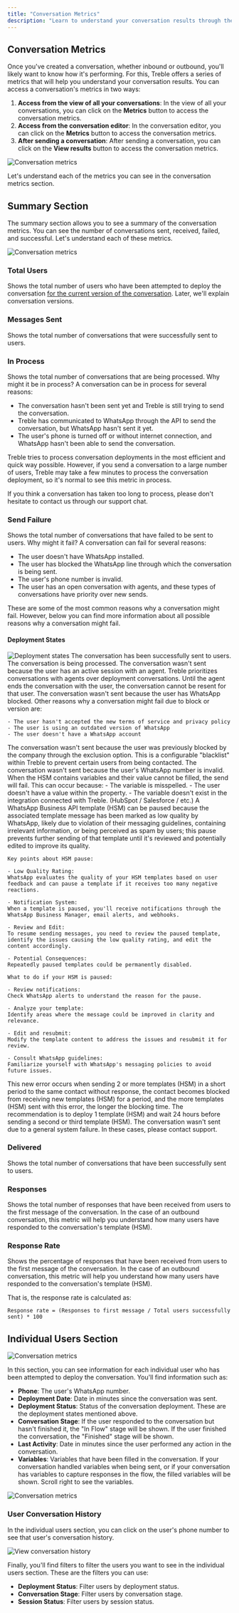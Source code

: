 ```yaml
---
title: "Conversation Metrics"
description: "Learn to understand your conversation results through the conversation metrics section."
---
```


## Conversation Metrics

Once you've created a conversation, whether inbound or outbound, you'll likely want to know how it's performing. For this, Treble offers a series of metrics that will help you understand your conversation results. You can access a conversation's metrics in two ways:

1. **Access from the view of all your conversations**: In the view of all your conversations, you can click on the **Metrics** button <Icon icon="chart-simple" iconType="solid" /> to access the conversation metrics.
2. **Access from the conversation editor**: In the conversation editor, you can click on the **Metrics** button <Icon icon="chart-simple" iconType="solid" /> to access the conversation metrics.
3. **After sending a conversation**: After sending a conversation, you can click on the **View results** button <Icon icon="chart-simple" iconType="solid" /> to access the conversation metrics.

<img src="/images/view-metrics.gif" alt="Conversation metrics" />

Let's understand each of the metrics you can see in the conversation metrics section.

## Summary Section

The summary section allows you to see a summary of the conversation metrics. You can see the number of conversations sent, received, failed, and successful. Let's understand each of these metrics.

<img src="/images/summary.png" alt="Conversation metrics" />

### Total Users

Shows the total number of users who have been attempted to deploy the conversation <u>for the current version of the conversation</u>. Later, we'll explain conversation versions.

### Messages Sent

Shows the total number of conversations that were successfully sent to users.

### In Process

Shows the total number of conversations that are being processed. Why might it be in process? A conversation can be in process for several reasons:

- The conversation hasn't been sent yet and Treble is still trying to send the conversation.
- Treble has communicated to WhatsApp through the API to send the conversation, but WhatsApp hasn't sent it yet.
- The user's phone is turned off or without internet connection, and WhatsApp hasn't been able to send the conversation.

Treble tries to process conversation deployments in the most efficient and quick way possible. However, if you send a conversation to a large number of users, Treble may take a few minutes to process the conversation deployment, so it's normal to see this metric in process.

If you think a conversation has taken too long to process, please don't hesitate to contact us through our support chat.

### Send Failure

Shows the total number of conversations that have failed to be sent to users. Why might it fail? A conversation can fail for several reasons:

- The user doesn't have WhatsApp installed.
- The user has blocked the WhatsApp line through which the conversation is being sent.
- The user's phone number is invalid.
- The user has an open conversation with agents, and these types of conversations have priority over new sends.

These are some of the most common reasons why a conversation might fail. However, below you can find more information about all possible reasons why a conversation might fail.

#### Deployment States

<img src="/images/deploy-states.png" alt="Deployment states" />

<AccordionGroup>
  <Accordion title="Delivered">
    The conversation has been successfully sent to users.
  </Accordion>
  <Accordion title="In Process">
    The conversation is being processed.
  </Accordion>
  <Accordion title="Active Session with Agents">
    The conversation wasn't sent because the user has an active session with an agent. Treble prioritizes conversations with agents over deployment conversations. Until the agent ends the conversation with the user, the conversation cannot be resent for that user.
  </Accordion>
  <Accordion title="Error due to Block or Version">
    The conversation wasn't sent because the user has WhatsApp blocked. Other reasons why a conversation might fail due to block or version are:

    - The user hasn't accepted the new terms of service and privacy policy
    - The user is using an outdated version of WhatsApp
    - The user doesn't have a WhatsApp account
  </Accordion>
  <Accordion title="Contact in Exclusion">
    The conversation wasn't sent because the user was previously blocked by the company through the exclusion option. This is a configurable "blacklist" within Treble to prevent certain users from being contacted.
  </Accordion>
  <Accordion title="Invalid Number">
    The conversation wasn't sent because the user's WhatsApp number is invalid.
  </Accordion>
  <Accordion title="There was a Problem with a Parameter">
    When the HSM contains variables and their value cannot be filled, the send will fail. This can occur because:
    - The variable is misspelled.
    - The user doesn't have a value within the property.
    - The variable doesn't exist in the integration connected with Treble. (HubSpot / Salesforce / etc.)
  </Accordion>
  <Accordion title="Error due to Paused Template (HSM paused)">
    A WhatsApp Business API template (HSM) can be paused because the associated template message has been marked as low quality by WhatsApp, likely due to violation of their messaging guidelines, containing irrelevant information, or being perceived as spam by users; this pause prevents further sending of that template until it's reviewed and potentially edited to improve its quality.

    Key points about HSM pause:

    - Low Quality Rating:
    WhatsApp evaluates the quality of your HSM templates based on user feedback and can pause a template if it receives too many negative reactions.

    - Notification System:
    When a template is paused, you'll receive notifications through the WhatsApp Business Manager, email alerts, and webhooks.

    - Review and Edit:
    To resume sending messages, you need to review the paused template, identify the issues causing the low quality rating, and edit the content accordingly.

    - Potential Consequences:
    Repeatedly paused templates could be permanently disabled.

    What to do if your HSM is paused:

    - Review notifications:
    Check WhatsApp alerts to understand the reason for the pause.

    - Analyze your template:
    Identify areas where the message could be improved in clarity and relevance.

    - Edit and resubmit:
    Modify the template content to address the issues and resubmit it for review.

    - Consult WhatsApp guidelines:
    Familiarize yourself with WhatsApp's messaging policies to avoid future issues.

  </Accordion>
  <Accordion title="Meta Decided Not to Deliver This Message">
    This new error occurs when sending 2 or more templates (HSM) in a short period to the same contact without response, the contact becomes blocked from receiving new templates (HSM) for a period, and the more templates (HSM) sent with this error, the longer the blocking time. The recommendation is to deploy 1 template (HSM) and wait 24 hours before sending a second or third template (HSM).
  </Accordion>
  <Accordion title="General Failure">
    The conversation wasn't sent due to a general system failure. In these cases, please contact support.
  </Accordion>
</AccordionGroup>

### Delivered

Shows the total number of conversations that have been successfully sent to users.

### Responses

Shows the total number of responses that have been received from users to the first message of the conversation. In the case of an outbound conversation, this metric will help you understand how many users have responded to the conversation's template (HSM).

### Response Rate

Shows the percentage of responses that have been received from users to the first message of the conversation. In the case of an outbound conversation, this metric will help you understand how many users have responded to the conversation's template (HSM).

That is, the response rate is calculated as:

```
Response rate = (Responses to first message / Total users successfully sent) * 100
```

## Individual Users Section

<img src="/images/cellphones-section.png" alt="Conversation metrics" />

In this section, you can see information for each individual user who has been attempted to deploy the conversation. You'll find information such as:

- **Phone**: The user's WhatsApp number.
- **Deployment Date**: Date in minutes since the conversation was sent.
- **Deployment Status**: Status of the conversation deployment. These are the deployment states mentioned above.
- **Conversation Stage**: If the user responded to the conversation but hasn't finished it, the "In Flow" stage will be shown. If the user finished the conversation, the "Finished" stage will be shown.
- **Last Activity**: Date in minutes since the user performed any action in the conversation.
- **Variables**: Variables that have been filled in the conversation. If your conversation handled variables when being sent, or if your conversation has variables to capture responses in the flow, the filled variables will be shown. Scroll right to see the variables.

<img src="/images/scroll-vars.gif" alt="Conversation metrics" />

### User Conversation History

In the individual users section, you can click on the user's phone number to see that user's conversation history.

<img src="/images/see-history.gif" alt="View conversation history" />

Finally, you'll find filters to filter the users you want to see in the individual users section. These are the filters you can use:

- **Deployment Status**: Filter users by deployment status.
- **Conversation Stage**: Filter users by conversation stage.
- **Session Status**: Filter users by session status. 